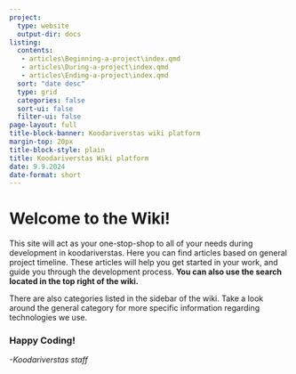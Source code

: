 ```yaml
---
project:
  type: website
  output-dir: docs
listing:
  contents: 
   - articles\Beginning-a-project\index.qmd
   - articles\During-a-project\index.qmd
   - articles\Ending-a-project\index.qmd
  sort: "date desc"
  type: grid
  categories: false
  sort-ui: false
  filter-ui: false
page-layout: full
title-block-banner: Koodariverstas wiki platform
margin-top: 20px
title-block-style: plain
title: Koodariverstas Wiki platform
date: 9.9.2024
date-format: short
---
```


# Welcome to the Wiki!

This site will act as your one-stop-shop to all of your needs during development in koodariverstas. Here you can find articles based on general project timeline. These articles will help you get started in your work, and guide you through the development process. **You can also use the search located in the top right of the wiki.**

There are also categories listed in the sidebar of the wiki. Take a look around the general category for more specific information regarding technologies we use.

### Happy Coding!

*-Koodariverstas staff*
